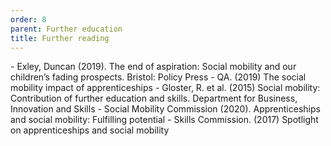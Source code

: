 ```yaml
---
order: 8
parent: Further education
title: Further reading
---
```


<FurtherReading>
  - Exley, Duncan (2019). The end of aspiration: Social mobility and our children’s fading prospects. Bristol: Policy Press
  - QA. (2019) The social mobility impact of apprenticeships
  - Gloster, R. et al. (2015) Social mobility: Contribution of further education and skills. Department for Business, Innovation and Skills
  - Social Mobility Commission (2020). Apprenticeships and social mobility: Fulfilling potential
  - Skills Commission. (2017) Spotlight on apprenticeships and social mobility
</FurtherReading>

